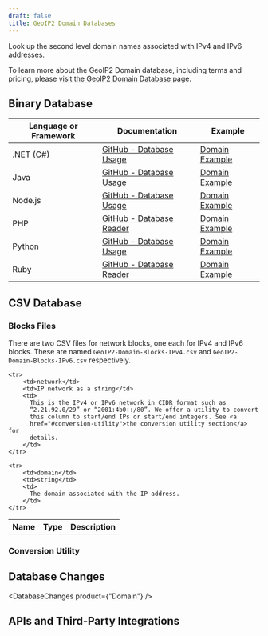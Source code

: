 ```yaml
---
draft: false
title: GeoIP2 Domain Databases
---
```




Look up the second level domain names associated with IPv4 and IPv6 addresses.

To learn more about the GeoIP2 Domain database, including terms and
pricing, please
[visit the GeoIP2 Domain Database page](https://www.maxmind.com/en/geoip2-domain-name-database).

<DataPrivacyWarning />

## Binary Database

<BinaryDatabases />

| Language or Framework | Documentation                                                                      | Example                                                                    |
| --------------------- | ---------------------------------------------------------------------------------- | -------------------------------------------------------------------------- |
| .NET (C#)             | [GitHub - Database Usage](https://github.com/maxmind/GeoIP2-dotnet#database-usage) | [Domain Example](https://github.com/maxmind/GeoIP2-dotnet#domain-database) |
| Java                  | [GitHub - Database Usage](https://github.com/maxmind/GeoIP2-java#database-usage)   | [Domain Example](https://github.com/maxmind/GeoIP2-java#domain)            |
| Node.js               | [GitHub - Database Usage](https://github.com/maxmind/GeoIP2-node#database-usage)   | [Domain Example](https://github.com/maxmind/GeoIP2-node#domain-example)    |
| PHP                   | [GitHub - Database Reader](https://github.com/maxmind/GeoIP2-php#database-reader)  | [Domain Example](https://github.com/maxmind/GeoIP2-php#domain-example)     |
| Python                | [GitHub - Database Usage](https://github.com/maxmind/GeoIP2-python#database-usage) | [Domain Example](https://github.com/maxmind/GeoIP2-python#domain-database) |
| Ruby                  | [GitHub - Database Reader](https://github.com/maxmind/GeoIP2-ruby#database-reader) | [Domain Example](https://github.com/maxmind/GeoIP2-ruby#domain-example)    |

## CSV Database

<CsvDatabasesIntro />

<ZipFileContent product-name="GeoIP2-Domain" />

<FileFormat />

### Blocks Files

There are two CSV files for network blocks, one each for IPv4 and IPv6 blocks.
These are named `GeoIP2-Domain-Blocks-IPv4.csv` and
`GeoIP2-Domain-Blocks-IPv6.csv` respectively.

<table>
  <tbody>
    <tr>
        <th>Name</th>
        <th>Type</th>
        <th>Description</th>
    </tr>

    <tr>
        <td>network</td>
        <td>IP network as a string</td>
        <td>
          This is the IPv4 or IPv6 network in CIDR format such as
          “2.21.92.0/29” or “2001:4b0::/80”. We offer a utility to convert
          this column to start/end IPs or start/end integers. See <a
          href="#conversion-utility">the conversion utility section</a> for
          details.
        </td>
    </tr>

    <tr>
        <td>domain</td>
        <td>string</td>
        <td>
          The domain associated with the IP address.
        </td>
    </tr>
  </tbody>
</table>

### Conversion Utility

<ConversionUtility />

## Database Changes

<DatabaseChanges product={"Domain"} />

## APIs and Third-Party Integrations

<APIs />
